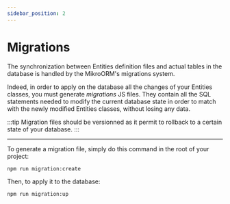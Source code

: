 ```yaml
---
sidebar_position: 2
---
```


# Migrations

The synchronization between Entities definition files and actual tables in the database is handled by the MikroORM's migrations system.

Indeed, in order to apply on the database all the changes of your Entities classes, you must generate *migrations* JS files.
They contain all the SQL statements needed to modify the current database state in order to match with the newly modified Entities classes, without losing any data.

:::tip
Migration files should be versionned as it permit to rollback to a certain state of your database.
:::

<hr/>

To generate a migration file, simply do this command in the root of your project:

```bash
npm run migration:create
```

Then, to apply it to the database:

```bash
npm run migration:up
```